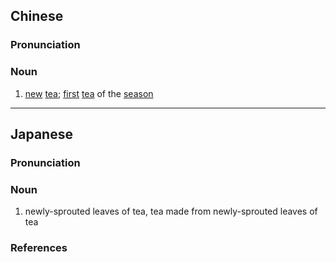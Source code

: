 ==Chinese==
{{zh-forms}}

===Pronunciation===
{{zh-pron
|m=xīnmíng
|c=san1 ming5
|cat=n
}}

===Noun===
{{zh-noun}}

# {{lb|zh|literary}} [[new]] [[tea]]; [[first]] [[tea]] of the [[season]]

----

==Japanese==
{{ja-kanjitab|しん|めい|yomi=o}}

===Pronunciation===
{{ja-pron|yomi=o|しんめい|acc=0|acc_ref=DJR}}

===Noun===
{{ja-noun|しんめい}}

# newly-sprouted leaves of tea, tea made from newly-sprouted leaves of tea

===References===
<references/>